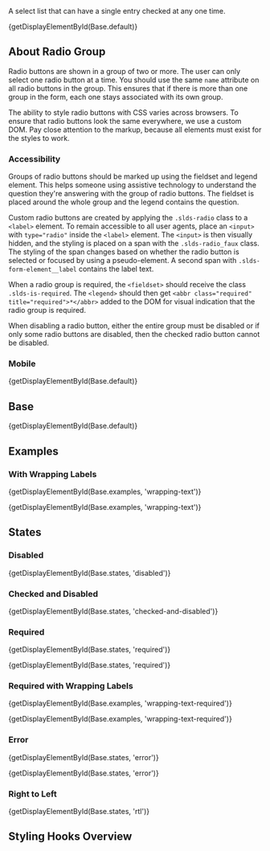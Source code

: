 
<div className="doc lead">
  A select list that can have a single entry checked at any one time.
</div>

<CodeView exampleOnly>{getDisplayElementById(Base.default)}</CodeView>

## About Radio Group

Radio buttons are shown in a group of two or more. The user can only select one radio button at a time. You should use the same `name` attribute on all radio buttons in the group. This ensures that if there is more than one group in the form, each one stays associated with its own group.

The ability to style radio buttons with CSS varies across browsers. To ensure that radio buttons look the same everywhere, we use a custom DOM. Pay close attention to the markup, because all elements must exist for the styles to work.

### Accessibility

Groups of radio buttons should be marked up using the fieldset and legend element. This helps someone using assistive technology to understand the question they're answering with the group of radio buttons. The fieldset is placed around the whole group and the legend contains the question.

Custom radio buttons are created by applying the `.slds-radio` class to a `<label>` element. To remain accessible to all user agents, place an `<input>` with `type="radio"` inside the `<label>` element. The `<input>` is then visually hidden, and the styling is placed on a span with the `.slds-radio_faux` class. The styling of the span changes based on whether the radio button is selected or focused by using a pseudo-element. A second span with `.slds-form-element__label` contains the label text.

When a radio group is required, the `<fieldset>` should receive the class `.slds-is-required`. The `<legend>` should then get `<abbr class="required" title="required">*</abbr>` added to the DOM for visual indication that the radio group is required.

When disabling a radio button, either the entire group must be disabled or if only some radio buttons are disabled, then the checked radio button cannot be disabled.

### Mobile

<MobileBlurb patternSpecificText="radio groups will have an increased size to accommodate tapping with a finger instead of the more precise mouse cursor" />

<CodeView frameOnly frameTitle="Example mobile styles for radio groups">{getDisplayElementById(Base.default)}</CodeView>

## Base

<CodeView>{getDisplayElementById(Base.default)}</CodeView>

## Examples

### With Wrapping Labels
<CodeView>
  {getDisplayElementById(Base.examples, 'wrapping-text')}
</CodeView>

<CodeView frameOnly frameTitle="Example mobile styles for radio groups with wrapping labels">{getDisplayElementById(Base.examples, 'wrapping-text')}</CodeView>

## States

### Disabled

<CodeView>{getDisplayElementById(Base.states, 'disabled')}</CodeView>

### Checked and Disabled

<CodeView>
  {getDisplayElementById(Base.states, 'checked-and-disabled')}
</CodeView>

### Required

<CodeView>{getDisplayElementById(Base.states, 'required')}</CodeView>

<CodeView frameOnly frameTitle="Example mobile styles for required radio groups">{getDisplayElementById(Base.states, 'required')}</CodeView>

### Required with Wrapping Labels
<CodeView>
  {getDisplayElementById(Base.examples, 'wrapping-text-required')}
</CodeView>

<CodeView frameOnly frameTitle="Example mobile styles for required radio groups with wrapping labels">{getDisplayElementById(Base.examples, 'wrapping-text-required')}</CodeView>

### Error

<CodeView>{getDisplayElementById(Base.states, 'error')}</CodeView>

<CodeView frameOnly frameTitle="Example mobile styles for error radio groups">{getDisplayElementById(Base.states, 'error')}</CodeView>

### Right to Left

<CodeView>{getDisplayElementById(Base.states, 'rtl')}</CodeView>

## Styling Hooks Overview

<StylingHooksTable name="radio-group" type="component" />
